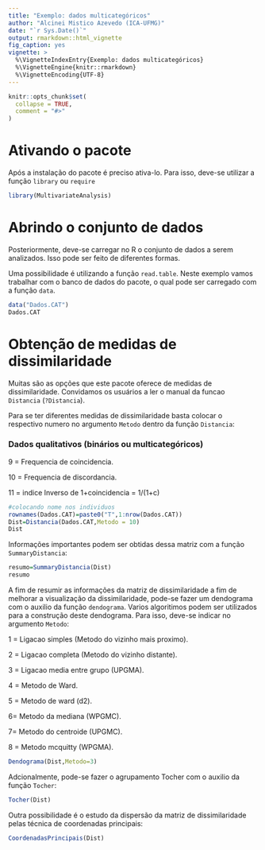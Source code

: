 ---
title: "Exemplo: dados multicategóricos"
author: "Alcinei Mistico Azevedo (ICA-UFMG)"
date: "`r Sys.Date()`"
output: rmarkdown::html_vignette
fig_caption: yes
vignette: >
  %\VignetteIndexEntry{Exemplo: dados multicategóricos}
  %\VignetteEngine{knitr::rmarkdown}
  %\VignetteEncoding{UTF-8}
---

```{r, include = FALSE}
knitr::opts_chunk$set(
  collapse = TRUE,
  comment = "#>"
)
```

# Ativando o pacote
Após a instalação do pacote é preciso ativa-lo. Para isso, deve-se utilizar a função `library` ou `require`

```{r}
library(MultivariateAnalysis)
```
# Abrindo o conjunto de dados
Posteriormente, deve-se carregar no R o conjunto de dados a serem analizados. Isso pode ser feito de diferentes formas.

Uma possibilidade é utilizando a função `read.table`. Neste exemplo vamos trabalhar com o banco de dados do pacote, o qual pode ser carregado com a função `data`.


```{r}
data("Dados.CAT")
Dados.CAT
```
# Obtenção de medidas de dissimilaridade
Muitas são as opções que este pacote oferece de medidas de dissimilaridade. Convidamos os usuários a ler o manual da funcao `Distancia` (`?Distancia`).

Para se ter diferentes medidas de dissimilaridade basta colocar o respectivo numero no argumento `Metodo` dentro da função `Distancia`:

### Dados qualitativos (binários ou multicategóricos)

9 = Frequencia de coincidencia.

10 = Frequencia de discordancia.

11 = indice Inverso de 1+coincidencia = 1/(1+c)


```{r}
#colocando nome nos individuos
rownames(Dados.CAT)=paste0("T",1:nrow(Dados.CAT))
Dist=Distancia(Dados.CAT,Metodo = 10)
Dist
```
Informações importantes podem ser obtidas dessa matriz com a função `SummaryDistancia`:
```{r}
resumo=SummaryDistancia(Dist)
resumo
```

A fim de resumir as informações da matriz de dissimilaridade a fim de melhorar a visualização da dissimilaridade, pode-se fazer um dendograma com o auxilio da função `dendograma`. Varios algoritimos podem ser utilizados para a construção deste dendograma. Para isso, deve-se indicar no argumento `Metodo`:

1 = Ligacao simples (Metodo do vizinho mais proximo).

2 = Ligacao completa (Metodo do vizinho distante).

3 = Ligacao media entre grupo (UPGMA).

4 = Metodo de Ward.

5 = Metodo de ward (d2).

6= Metodo da mediana (WPGMC).

7= Metodo do centroide (UPGMC).

8 = Metodo mcquitty (WPGMA).


```{r}
Dendograma(Dist,Metodo=3)
```
Adcionalmente, pode-se fazer o agrupamento Tocher com o auxilio da função `Tocher`:
```{r}
Tocher(Dist)
```

Outra possibilidade é o estudo da dispersão da matriz de dissimilaridade pelas técnica de coordenadas principais:
```{r}
CoordenadasPrincipais(Dist)
```










